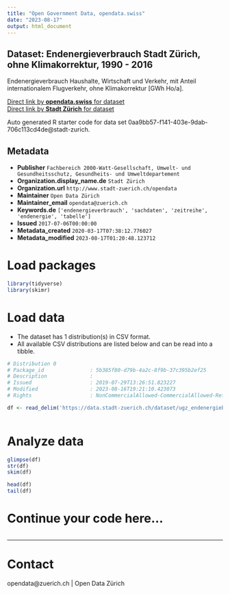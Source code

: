```yaml
---
title: "Open Government Data, opendata.swiss"
date: "2023-08-17"
output: html_document
---
```


## Dataset: Endenergieverbrauch Stadt Zürich, ohne Klimakorrektur, 1990 - 2016


Endenergieverbrauch Haushalte, Wirtschaft und Verkehr, mit Anteil internationalem Flugverkehr, ohne Klimakorrektur [GWh Ho/a].


[Direct link by **opendata.swiss** for dataset](https://opendata.swiss/de/dataset/endenergieverbrauch-stadt-zurich-ohne-klimakorrektur-1990-20162)<br>
[Direct link by **Stadt Zürich** for dataset](https://data.stadt-zuerich.ch/dataset/ugz_endenergiebilanz)

Auto generated R starter code for data set 0aa9bb57-f141-403e-9dab-706c113cd4de@stadt-zurich.

## Metadata

- **Publisher** `Fachbereich 2000-Watt-Gesellschaft, Umwelt- und Gesundheitsschutz, Gesundheits- und Umweltdepartement`
- **Organization.display_name.de** `Stadt Zürich`
- **Organization.url** `http://www.stadt-zuerich.ch/opendata`
- **Maintainer** `Open Data Zürich`
- **Maintainer_email** `opendata@zuerich.ch`
- **Keywords.de** `['endenergieverbrauch', 'sachdaten', 'zeitreihe', 'endenergie', 'tabelle']`
- **Issued** `2017-07-06T00:00:00`
- **Metadata_created** `2020-03-17T07:38:12.776027`
- **Metadata_modified** `2023-08-17T01:20:48.123712`


# Load packages

```r

library(tidyverse)
library(skimr)

```

# Load data

-   The dataset has 1 distribution(s) in CSV format.
-   All available CSV distributions are listed below and can be read into a tibble.

```r

# Distribution 0
# Package_id               : 5b385f80-d79b-4a2c-8f9b-37c395b2ef25
# Description              : 
# Issued                   : 2019-07-29T13:26:51.823227
# Modified                 : 2023-08-16T19:21:10.423073
# Rights                   : NonCommercialAllowed-CommercialAllowed-ReferenceNotRequired

df <- read_delim('https://data.stadt-zuerich.ch/dataset/ugz_endenergiebilanz/download/ugz_endenergiebilanz.csv')



```

# Analyze data

```r

glimpse(df)
str(df)
skim(df)

head(df)
tail(df)

```

# Continue your code here...

```r

```

------------------------------------------------------------------------

# Contact

opendata@zuerich.ch | Open Data Zürich
